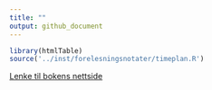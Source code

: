 ```yaml
---
title: ""
output: github_document
---
```



```r
library(htmlTable)
source('../inst/forelesningsnotater/timeplan.R')
```


[Lenke til bokens nettside](https://finans2.portfolio.no/)
